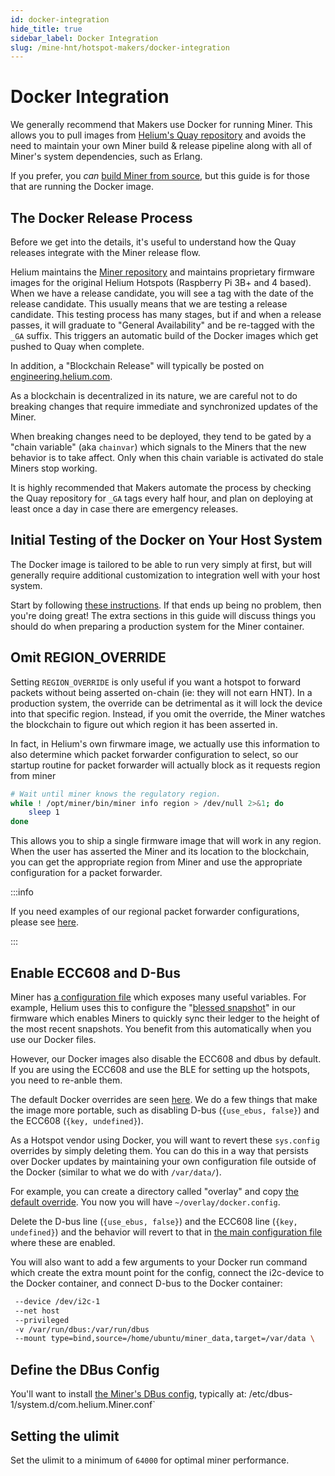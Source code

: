 ```yaml
---
id: docker-integration
hide_title: true
sidebar_label: Docker Integration
slug: /mine-hnt/hotspot-makers/docker-integration
---
```



# Docker Integration

We generally recommend that Makers use Docker for running Miner. This allows you
to pull images from
[Helium's Quay repository](https://quay.io/repository/team-helium/miner?tab=tags)
and avoids the need to maintain your own Miner build & release pipeline along
with all of Miner's system dependencies, such as Erlang.

If you prefer, you _can_
[build Miner from source](https://github.com/helium/miner), but this guide is
for those that are running the Docker image.

## The Docker Release Process

Before we get into the details, it's useful to understand how the Quay releases
integrate with the Miner release flow.

Helium maintains the [Miner repository](https://github.com/helium/miner) and
maintains proprietary firmware images for the original Helium Hotspots
(Raspberry Pi 3B+ and 4 based). When we have a release candidate, you will see a
tag with the date of the release candidate. This usually means that we are
testing a release candidate. This testing process has many stages, but if and
when a release passes, it will graduate to "General Availability" and be
re-tagged with the `_GA` suffix. This triggers an automatic build of the Docker
images which get pushed to Quay when complete.

In addition, a "Blockchain Release" will typically be posted on
[engineering.helium.com](https://engineering.helium.com/).

As a blockchain is decentralized in its nature, we are careful not to do
breaking changes that require immediate and synchronized updates of the Miner.

When breaking changes need to be deployed, they tend to be gated by a "chain
variable" (aka `chainvar`) which signals to the Miners that the new behavior is
to take affect. Only when this chain variable is activated do stale Miners stop
working.

It is highly recommended that Makers automate the process by checking the Quay repository for `_GA` tags every half hour, and plan on deploying at least once a day in case there are emergency releases.

## Initial Testing of the Docker on Your Host System

The Docker image is tailored to be able to run very simply at first, but will
generally require additional customization to integration well with your host
system.

Start by following
[these instructions](https://docs.helium.com/mine-hnt/build-a-packet-forwarder#run-the-miner).
If that ends up being no problem, then you're doing great! The extra sections in
this guide will discuss things you should do when preparing a production system
for the Miner container.

## Omit REGION_OVERRIDE

Setting `REGION_OVERRIDE` is only useful if you want a hotspot to forward
packets without being asserted on-chain (ie: they will not earn HNT). In a
production system, the override can be detrimental as it will lock the device
into that specific region. Instead, if you omit the override, the Miner watches
the blockchain to figure out which region it has been asserted in.

In fact, in Helium's own firwmare image, we actually use this information to
also determine which packet forwarder configuration to select, so our startup
routine for packet forwarder will actually block as it requests region from
miner

```bash
# Wait until miner knows the regulatory region.
while ! /opt/miner/bin/miner info region > /dev/null 2>&1; do
    sleep 1
done
```

This allows you to ship a single firmware image that will work in any region.
When the user has asserted the Miner and its location to the blockchain, you can
get the appropriate region from Miner and use the appropriate configuration for
a packet forwarder.

:::info

If you need examples of our regional packet forwarder configurations, please see
[here](https://github.com/helium/sx1302_hal/tree/helium/hotspot/packet_forwarder).

:::

## Enable ECC608 and D-Bus

Miner has
[a configuration file](https://github.com/helium/miner/blob/master/config/sys.config)
which exposes many useful variables. For example, Helium uses this to configure
the
"[blessed snapshot](https://github.com/helium/miner/blob/master/config/sys.config#L37)"
in our firmware which enables Miners to quickly sync their ledger to the height
of the most recent snapshots. You benefit from this automatically when you use
our Docker files.

However, our Docker images also disable the ECC608 and dbus by default. If you
are using the ECC608 and use the BLE for setting up the hotspots, you need to
re-anble them.

The default Docker overrides are seen
[here](https://github.com/helium/miner/blob/master/config/docker.config). We do
a few things that make the image more portable, such as disabling D-bus
(`{use_ebus, false}`) and the ECC608 (`{key, undefined}`).

As a Hotspot vendor using Docker, you will want to revert these `sys.config`
overrides by simply deleting them. You can do this in a way that persists over
Docker updates by maintaining your own configuration file outside of the Docker
(similar to what we do with `/var/data/`).

For example, you can create a directory called "overlay" and copy
[the default override](https://github.com/helium/miner/blob/master/config/docker.config).
You now you will have `~/overlay/docker.config`.

Delete the D-bus line (`{use_ebus, false}`) and the ECC608 line
(`{key, undefined}`) and the behavior will revert to that in
[the main configuration file](https://github.com/helium/miner/blob/master/config/sys.config)
where these are enabled.

You will also want to add a few arguments to your Docker run command which
create the extra mount point for the config, connect the i2c-device to the
Docker container, and connect D-bus to the Docker container:

```bash
 --device /dev/i2c-1
 --net host
 --privileged
 -v /var/run/dbus:/var/run/dbus
 --mount type=bind,source=/home/ubuntu/miner_data,target=/var/data \
```

## Define the DBus Config

You'll want to install
[the Miner's DBus config](https://github.com/helium/miner/blob/master/config/com.helium.Miner.conf),
typically at: /etc/dbus-1/system.d/com.helium.Miner.conf`

## Setting the ulimit

Set the ulimit to a minimum of `64000` for optimal miner performance.